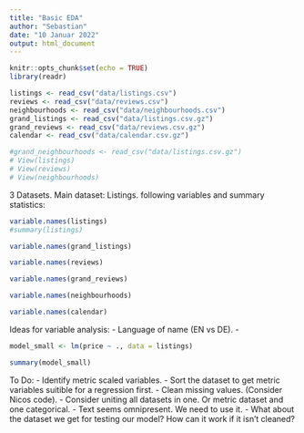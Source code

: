 ```yaml
---
title: "Basic EDA"
author: "Sebastian"
date: "10 Januar 2022"
output: html_document
---
```


```r
knitr::opts_chunk$set(echo = TRUE)
library(readr)
```

```r
listings <- read_csv("data/listings.csv")
reviews <- read_csv("data/reviews.csv")
neighbourhoods <- read_csv("data/neighbourhoods.csv")
grand_listings <- read_csv("data/listings.csv.gz")
grand_reviews <- read_csv("data/reviews.csv.gz")
calendar <- read_csv("data/calendar.csv.gz")

#grand_neighbourhoods <- read_csv("data/listings.csv.gz")
# View(listings)
# View(reviews)
# View(neighbourhoods)
```

3 Datasets. 
Main dataset: Listings. 
following variables and summary statistics:
```r
variable.names(listings)
#summary(listings)
```

```r
variable.names(grand_listings)
```

```r
variable.names(reviews)
```
```r
variable.names(grand_reviews)
```

```r
variable.names(neighbourhoods)
```

```r
variable.names(calendar)
```




Ideas for variable analysis:
- Language of name (EN vs DE).
- 

```r
model_small <- lm(price ~ ., data = listings)

```

```r
summary(model_small)
```

To Do:
- Identify metric scaled variables. 
- Sort the dataset to get metric variables suitible for a regression first. 
- Clean missing values. (Consider Nicos code). 
- Consider uniting all datasets in one. Or metric dataset and one categorical. 
- Text seems omnipresent. We need to use it. 
- What about the dataset we get for testing our model? How can it work if it isn't cleaned?


